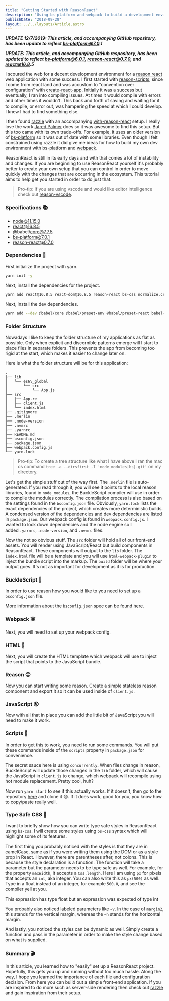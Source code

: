 ```yaml
---
title: "Getting Started with ReasonReact"
description: "Using bs-platform and webpack to build a development environment"
publishDate: "2018-09-28"
layout: ../../layouts/Article.astro
---
```


**_UPDATE 12/7/2019: This article, and accompanying GitHub repository, has been update to reflect bs-platform@7.0.1_**

**_UPDATE: This article, and accompanying GitHub respository, has been updated to reflect bs-platform@6.0.1, reason-react@0.7.0, and react@16.8.5_**

I scoured the web for a decent development environment for a [reason react](https://reasonml.github.io/reason-react/) web application with some success. I first started with [reason-scripts](https://github.com/reasonml-old/reason-scripts), since I come from react land and was accustom to "convention over configuration" with [create-react-app](https://github.com/facebook/create-react-app). Initially it was a success but eventually, I ran into compiling issues. At times it would compile with errors and other times it wouldn't. This back and forth of saving and waiting for it to compile, or error out, was hampering the speed at which I could develop. I knew I had to find something else.

I then found [razzle](https://github.com/jaredpalmer/razzle) with an accompanying [with-reason-react](https://github.com/jaredpalmer/razzle/tree/master/examples/with-reason-react) setup. I really love the work [Jared Palmer](https://medium.com/u/fb7a3c353cc1) does so it was awesome to find this setup. But this too came with its own trade-offs. For example, it uses an older version of [bs-platform](https://github.com/bucklescript/bucklescript#readme) so it was out of date with some libraries. Even though I felt constrained using razzle it did give me ideas for how to build my own dev environment with bs-platform and [webpack](https://webpack.js.org/).

ReasonReact is still in its early days and with that comes a lot of instability and changes. If you are beginning to use ReasonReact yourself it's probably better to create your own setup that you can control in order to move quickly with the changes that are occurring in the ecosystem. This tutorial aims to help get you started in order to do just that.

> Pro-tip: If you are using vscode and would like editor intelligence check out [reason-vscode](https://marketplace.visualstudio.com/items?itemName=jaredly.reason-vscode).

### Specifications 📚

- node@11.15.0
- react@16.8.5
- @babel/core@7.7.5
- bs-platform@7.0.1
- reason-react@0.7.0

### Dependencies 👶

First initialize the project with yarn.

```bash
yarn init -y
```

Next, install the dependencies for the project.

```bash
yarn add react@16.8.5 react-dom@16.8.5 reason-react bs-css normalize.css
```

Next, install the dev dependencies.

```bash
yarn add --dev @babel/core @babel/preset-env @babel/preset-react babel-loader bs-platform clean-webpack-plugin concurrently html-loader html-webpack-plugin webpack webpack-cli webpack-dev-server style-loader css-loader
```

### Folder Structure

Nowadays I like to keep the folder structure of my applications as flat as possible. Only when explicit and discernible patterns emerge will I start to place files in separate folders. This prevents the app from becoming too rigid at the start, which makes it easier to change later on.

Here is what the folder structure will be for this application:

```
.
├── lib
│   └── es6\_global
│       └── src
│           └── App.js
├── src
│   ├── App.re
│   ├── client.js
│   └── index.html
├── .gitignore
├── .merlin
├── .node-version
├── .nvmrc
├── .yarnrc
├── README.md
├── bsconfig.json
├── package.json
├── webpack.config.js
└── yarn.lock
```

> Pro-tip: To create a tree structure like what I have above I ran the mac os command `tree -a --dirsfirst -I 'node_modules|bs|.git'` on my directory.

Let's get the simple stuff out of the way first. The `.merlin` file is auto-generated. If you read through it, you will see it points to the local reason libraries, found in `node_modules`, the BuckleScript compiler will use in order to compile the modules correctly. The compilation process is also based on the settings found in the `bsconfig.json` file. Obviously, `yarn.lock` lists the exact dependencies of the project, which creates more deterministic builds. A condensed version of the dependencies and dev dependencies are listed in `package.json`. Our webpack config is found in `webpack.config.js`. I wanted to lock down dependencies and the node engine so I added `.yarnrc`, `.node-version`, and `.nvmrc` files.

Now the not so obvious stuff. The `src` folder will hold all of our front-end assets. You will render using JavaScript/React but build components in ReasonReact. These components will output to the `lib` folder. The `index.html` file will be a template and you will use `html-webpack-plugin` to inject the bundle script into the markup. The `build` folder will be where your output goes. It's not as important for development as it is for production.

### BuckleScript 👢

In order to use reason how you would like to you need to set up a `bsconfig.json` file.

More information about the `bsconfig.json` spec can be found [here](https://bucklescript.github.io/bucklescript/docson/#build-schema.json).

### Webpack 🕸

Next, you will need to set up your webpack config.

### HTML 🦕

Next, you will create the HTML template which webpack will use to inject the script that points to the JavaScript bundle.

### Reason 😌

Now you can start writing some reason. Create a simple stateless reason component and export it so it can be used inside of `client.js`.

### JavaScript 😡

Now with all that in place you can add the little bit of JavaScript you will need to make it work.

### Scripts 📜

In order to get this to work, you need to run some commands. You will put these commands inside of the `scripts` property in `package.json` for convenience.

The secret sauce here is using `concurrently`. When files change in reason, BuckleScript will update those changes in the `lib` folder, which will cause the JavaScript in `client.js` to change, which webpack will recompile using hot module replacement. Pretty cool, huh?

Now run `yarn start` to see if this actually works. If it doesn't, then go to the repository [here](https://github.com/arecvlohe/reason-react-starter) and clone it 😄. If it does work, good for you, you know how to copy/paste really well.

### Type Safe CSS 🎨

I want to briefly show how you can write type safe styles in ReasonReact using `bs-css`. I will create some styles using `bs-css` syntax which will highlight some of its features.

The first thing you probably noticed with the styles is that they are in camelCase, same as if you were writing them using the DOM or as a style prop in React. However, there are parentheses after, not colons. This is because the style declaration is a function. The function will take a parameter but the parameter needs to be type safe as well. For example, for the property `maxWidth`, it accepts a `Css.length`. Here I am using `px` for pixels that accepts an `int`, aka integer. You can also write this as `px(500)` as well. Type in a float instead of an integer, for example `500.0`, and see the compiler yell at you.

This expression has type float but an expression was expected of type int

You probably also noticed labeled parameters like `~v`. In the case of `margin2`, this stands for the vertical margin, whereas the `~h` stands for the horizontal margin.

And lastly, you noticed the styles can be dynamic as well. Simply create a function and pass in the parameter in order to make the style change based on what is supplied.

### Summary 🎬

In this article, you learned how to "easily" set up a ReasonReact project. Hopefully, this gets you up and running without too much hassle. Along the way, I hope you learned the importance of each file and configuration decision. From here you can build out a simple front-end application. If you are inspired to do more such as server-side rendering then check out [razzle](https://github.com/jaredpalmer/razzle/tree/master/examples/with-reason-react) and gain inspiration from their setup.
